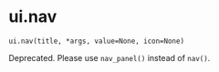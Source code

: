 # ui.nav { #shiny.ui.nav }

`ui.nav(title, *args, value=None, icon=None)`

Deprecated. Please use `nav_panel()` instead of `nav()`.
